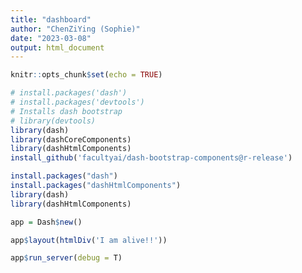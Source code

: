 ```yaml
---
title: "dashboard"
author: "ChenZiYing (Sophie)"
date: "2023-03-08"
output: html_document
---
```


```r
knitr::opts_chunk$set(echo = TRUE)
```

```r
# install.packages('dash')
# install.packages('devtools')
# Installs dash bootstrap
# library(devtools)
library(dash)
library(dashCoreComponents)
library(dashHtmlComponents)
install_github('facultyai/dash-bootstrap-components@r-release')
```
```r
install.packages("dash")
install.packages("dashHtmlComponents")
library(dash)
library(dashHtmlComponents)

app = Dash$new()

app$layout(htmlDiv('I am alive!!'))

app$run_server(debug = T)
```

